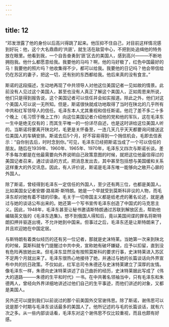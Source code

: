 ```yaml
---
---
---
```

title: 12
---




“邓发泄露了他的身份以后高兴得跳了起来。他压抑不住自己，对目前这样情况感到好玩：他，这个大名鼎鼎的‘共匪’，就生活在敌营中心，不把到处追缉他的特务放在眼里。他看到我，一个自告奋勇到‘匪’区去的美国人，感到高兴———不断地拥抱我。他什么都愿意给我。我要他的马吗？啊，他的马好极了，红色中国最好的马！我要他的照片吗？他收集得不少，都可以给我。我要他的日记吗？他会带信给仍在苏区的妻子，把这一切，还有别的东西都给我。他后来真的没有食言。”

斯诺的这段描述，生动地再现了中共领导人对他这位美国记者一见如故的情景。此前没有人见过这个美国人，甚至也没有人真正了解这个美国人，正如周恩来所说，他们只是得到报告说，这个美国记者可以信任并会如实报道。除此之外，他们对这个美国人可以说一无所知。但是，斯诺很快就成功地取得了当时在陕北的几乎所有中共和红军领导人的信任。毛泽东本人尤其重视和信任斯诺。他花了差不多二十多个晚上（毛习惯于晚上工作）向这位美国记者介绍他的党和他的军队，这在毛泽东一生中是绝无仅有的；而其生平唯一的一份详尽自述，也是这时讲给这位美国人听的。当斯诺将要离开陕北时，毛更是关怀备至，一连几天几乎天天都要询问接送这位美国人的车辆安排。斯诺去后5个月，好不容易得到一个捎信机会，毛即去信表示：“自你别去后，时时念到你。”可见，毛泽东已经把斯诺当成了一个可以信任的朋友。随后在1939年、1960年、1965年、1970年，毛泽东又四次与斯诺长谈。差不多每次都是在他最需要向外界说明自己政策意图的时候，就把这位他最信得过的美国记者召来，通过谈话的方式，把消息发出去，其中甚至包括想与美国缓和关系这样重大的外交讯息。因此，有人评价说，斯诺是毛泽东唯一能够向之敞开心扉的外国人。

除了斯诺，曾经得到毛泽东一定信任的外国人，至少还有两三位，也都是美国人。比如美国女记者安娜·路易斯·斯特朗。她是一个早就受到莫斯科非议的人物，而毛泽东却对她有着不错的印象。毛关于一切帝国主义都是纸老虎的著名论述，就是通过与她的谈话公布出来的。她还第一个写书宣传毛泽东创造了中国式的马克思主义。因此，1948年，毛泽东甚至让秘书邀请斯特朗通过苏联到解放区去，帮助他编辑英文版的《毛泽东选集》。想不到俄国人得知后，竟以美国间谍的罪名将斯特朗扣押并驱逐出境，不允许她到中国来。但事过之后，毛泽东还是让斯特朗来了，并且欢迎她在中国定居。

与斯特朗有着类似经历的还有另一位记者，那就是史沫特莱。当她第一次来到陕北的时候，莫斯科就专门提醒过中共中央，宣称她有破坏嫌疑，应予以扣留，直到没有危险再放她出来。但毛泽东显然没有按照莫斯科的要求行事，史沫特莱进入苏区不足两个月就出来了。毛泽东很热心地接待了她，并通过与她的长篇谈话向外界宣布中共的抗日政策。不仅如此，红军总司令朱德还与史沫特莱建立了深厚的友情。像毛泽东一样，朱德向史沫特莱讲述了自己曲折的经历，史沫特莱据此写成了《伟大的道路———朱德的生平和时代》一书。在中共著名领袖当中，只有毛泽东和朱德两人，曾经向外界详细地讲述过他们自己的生平事迹，而他们讲述的对象，又都是美国人。

另外还可以提到我们以前说过的那个前美国外交官谢伟思。除了斯诺，谢伟思可以说是那个时期与毛泽东谈话最多的美国人了。他所记述的与毛的长篇谈话，就有六次之多。从一些内部谈话看，毛泽东对这个谢伟思不仅比较重视，而且也颇有好感。